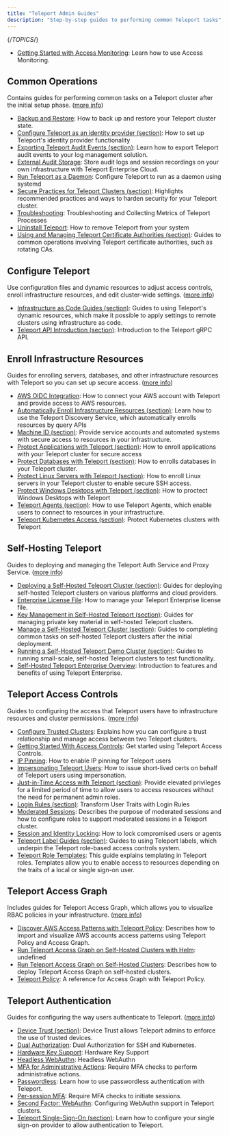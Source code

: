```yaml
---
title: "Teleport Admin Guides"
description: "Step-by-step guides to performing common Teleport tasks"
---
```


{/*TOPICS*/}

- [Getting Started with Access Monitoring](admin-guides/access-monitoring.mdx): Learn how to use Access Monitoring.

## Common Operations

Contains guides for performing common tasks on a Teleport cluster after the initial setup phase. ([more info](admin-guides/common-operations.mdx))

- [Backup and Restore](admin-guides/common-operations/backup-restore.mdx): How to back up and restore your Teleport cluster state.
- [Configure Teleport as an identity provider (section)](admin-guides/common-operations/idps.mdx): How to set up Teleport's identity provider functionality
- [Exporting Teleport Audit Events (section)](admin-guides/common-operations/export-audit-events.mdx): Learn how to export Teleport audit events to your log management solution.
- [External Audit Storage](admin-guides/common-operations/external-audit-storage.mdx): Store audit logs and session recordings on your own infrastructure with Teleport Enterprise Cloud.
- [Run Teleport as a Daemon](admin-guides/common-operations/daemon.mdx): Configure Teleport to run as a daemon using systemd
- [Secure Practices for Teleport Clusters (section)](admin-guides/common-operations/security.mdx): Highlights recommended practices and ways to harden security for your Teleport cluster.
- [Troubleshooting](admin-guides/common-operations/troubleshooting.mdx): Troubleshooting and Collecting Metrics of Teleport Processes
- [Uninstall Teleport](admin-guides/common-operations/uninstall-teleport.mdx): How to remove Teleport from your system
- [Using and Managing Teleport Certificate Authorities (section)](admin-guides/common-operations/ca.mdx): Guides to common operations involving Teleport certificate authorities, such as rotating CAs.

## Configure Teleport

Use configuration files and dynamic resources to adjust access controls, enroll infrastructure resources, and edit cluster-wide settings. ([more info](admin-guides/configure-teleport.mdx))

- [Infrastructure as Code Guides (section)](admin-guides/configure-teleport/dynamic-resources.mdx): Guides to using Teleport's dynamic resources, which make it possible to apply settings to remote clusters using infrastructure as code.
- [Teleport API Introduction (section)](admin-guides/configure-teleport/api.mdx): Introduction to the Teleport gRPC API.

## Enroll Infrastructure Resources

Guides for enrolling servers, databases, and other infrastructure resources with Teleport so you can set up secure access. ([more info](admin-guides/enroll-resources.mdx))

- [AWS OIDC Integration](admin-guides/enroll-resources/awsoidc-integration.mdx): How to connect your AWS account with Teleport and provide access to AWS resources.
- [Automatically Enroll Infrastructure Resources (section)](admin-guides/enroll-resources/auto-discovery.mdx): Learn how to use the Teleport Discovery Service, which automatically enrolls resources by query APIs
- [Machine ID (section)](admin-guides/enroll-resources/machine-id.mdx): Provide service accounts and automated systems with secure access to resources in your infrastructure.
- [Protect Applications with Teleport (section)](admin-guides/enroll-resources/application-access.mdx): How to enroll applications with your Teleport cluster for secure access
- [Protect Databases with Teleport (section)](admin-guides/enroll-resources/database-access.mdx): How to enrolls databases in your Teleport cluster.
- [Protect Linux Servers with Teleport (section)](admin-guides/enroll-resources/server-access.mdx): How to enroll Linux servers in your Teleport cluster to enable secure SSH access.
- [Protect Windows Desktops with Teleport (section)](admin-guides/enroll-resources/desktop-access.mdx): How to proctect Windows Desktops with Teleport
- [Teleport Agents (section)](admin-guides/enroll-resources/agents.mdx): How to use Teleport Agents, which enable users to connect to resources in your infrastructure.
- [Teleport Kubernetes Access (section)](admin-guides/enroll-resources/kubernetes-access.mdx): Protect Kubernetes clusters with Teleport

## Self-Hosting Teleport

Guides to deploying and managing the Teleport Auth Service and Proxy Service. ([more info](admin-guides/self-hosting.mdx))

- [Deploying a Self-Hosted Teleport Cluster (section)](admin-guides/self-hosting/deploy-a-cluster.mdx): Guides for deploying self-hosted Teleport clusters on various platforms and cloud providers.
- [Enterprise License File](admin-guides/self-hosting/license.mdx): How to manage your Teleport Enterprise license file.
- [Key Management in Self-Hosted Teleport (section)](admin-guides/self-hosting/key-management.mdx): Guides for managing private key material in self-hosted Teleport clusters.
- [Manage a Self-Hosted Teleport Cluster (section)](admin-guides/self-hosting/management.mdx): Guides to completing common tasks on self-hosted Teleport clusters after the initial deployment.
- [Running a Self-Hosted Teleport Demo Cluster (section)](admin-guides/self-hosting/demo-clusters.mdx): Guides to running small-scale, self-hosted Teleport clusters to test functionality.
- [Self-Hosted Teleport Enterprise Overview](admin-guides/self-hosting/introduction.mdx): Introduction to features and benefits of using Teleport Enterprise.

## Teleport Access Controls

Guides to configuring the access that Teleport users have to infrastructure resources and cluster permissions. ([more info](admin-guides/access-controls.mdx))

- [Configure Trusted Clusters](admin-guides/access-controls/trustedclusters.mdx): Explains how you can configure a trust relationship and manage access between two Teleport clusters.
- [Getting Started With Access Controls](admin-guides/access-controls/access-controls-getting-started.mdx): Get started using Teleport Access Controls.
- [IP Pinning](admin-guides/access-controls/ip-pinning.mdx): How to enable IP pinning for Teleport users
- [Impersonating Teleport Users](admin-guides/access-controls/impersonation.mdx): How to issue short-lived certs on behalf of Teleport users using impersonation.
- [Just-in-Time Access with Teleport (section)](admin-guides/access-controls/just-in-time.mdx): Provide elevated privileges for a limited period of time to allow users to access resources without the need for permanent admin roles.
- [Login Rules (section)](admin-guides/access-controls/login-rules.mdx): Transform User Traits with Login Rules
- [Moderated Sessions](admin-guides/access-controls/moderated-sessions.mdx): Describes the purpose of moderated sessions and how to configure roles to support moderated sessions in a Teleport cluster.
- [Session and Identity Locking](admin-guides/access-controls/locking.mdx): How to lock compromised users or agents
- [Teleport Label Guides (section)](admin-guides/access-controls/labels.mdx): Guides to using Teleport labels, which underpin the Teleport role-based access controls system.
- [Teleport Role Templates](admin-guides/access-controls/role-templates.mdx): This guide explains templating in Teleport roles. Templates allow you to enable access to resources depending on the traits of a local or single sign-on user.

## Teleport Access Graph

Includes guides for Teleport Access Graph, which allows you to visualize RBAC policies in your infrastructure. ([more info](admin-guides/access-graph.mdx))

- [Discover AWS Access Patterns with Teleport Policy](admin-guides/access-graph/aws-sync.mdx): Describes how to import and visualize AWS accounts access patterns using Teleport Policy and Access Graph.
- [Run Teleport Access Graph on Self-Hosted Clusters with Helm](admin-guides/access-graph/self-hosted-helm.mdx): undefined
- [Run Teleport Access Graph on Self-Hosted Clusters](admin-guides/access-graph/self-hosted.mdx): Describes how to deploy Teleport Access Graph on self-hosted clusters.
- [Teleport Policy](admin-guides/access-graph/overview.mdx): A reference for Access Graph with Teleport Policy.

## Teleport Authentication

Guides for configuring the way users authenticate to Teleport. ([more info](admin-guides/authentication.mdx))

- [Device Trust (section)](admin-guides/authentication/device-trust.mdx): Device Trust allows Teleport admins to enforce the use of trusted devices.
- [Dual Authorization](admin-guides/authentication/dual-authz.mdx): Dual Authorization for SSH and Kubernetes.
- [Hardware Key Support](admin-guides/authentication/hardware-key-support.mdx): Hardware Key Support
- [Headless WebAuthn](admin-guides/authentication/headless.mdx): Headless WebAuthn
- [MFA for Administrative Actions](admin-guides/authentication/mfa-for-admin-actions.mdx): Require MFA checks to perform administrative actions.
- [Passwordless](admin-guides/authentication/passwordless.mdx): Learn how to use passwordless authentication with Teleport.
- [Per-session MFA](admin-guides/authentication/per-session-mfa.mdx): Require MFA checks to initiate sessions.
- [Second Factor: WebAuthn](admin-guides/authentication/webauthn.mdx): Configuring WebAuthn support in Teleport clusters.
- [Teleport Single-Sign-On (section)](admin-guides/authentication/sso.mdx): Learn how to configure your single sign-on provider to allow authentication to Teleport.
